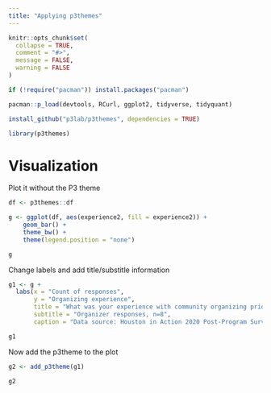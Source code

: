 ```yaml
---
title: "Applying p3themes"
---
```


```r
knitr::opts_chunk$set(
  collapse = TRUE,
  comment = "#>",
  message = FALSE,
  warning = FALSE
)
```

```r

if (!require("pacman")) install.packages("pacman")

pacman::p_load(devtools, RCurl, ggplot2, tidyverse, tidyquant)

install_github("p3lab/p3themes", dependencies = TRUE)

library(p3themes)
```

# Visualization 

Plot it without the P3 theme

```r
df <- p3themes::df

g <- ggplot(df, aes(experience2, fill = experience2)) + 
    geom_bar() + 
    theme_bw() + 
    theme(legend.position = "none")

g
```

Change labels and add title/substitle information

```r
g1 <- g + 
  labs(x = "Count of responses",
       y = "Organizing experience",
       title = "What was your experience with community organizing prior to joining\nthe Census effort with Houston in Action?",
       subtitle = "Organizer responses, n=8",
       caption = "Data source: Houston in Action 2020 Post-Program Survey")

g1
```

Now add the p3theme to the plot

```r

g2 <- add_p3theme(g1)

g2
```


